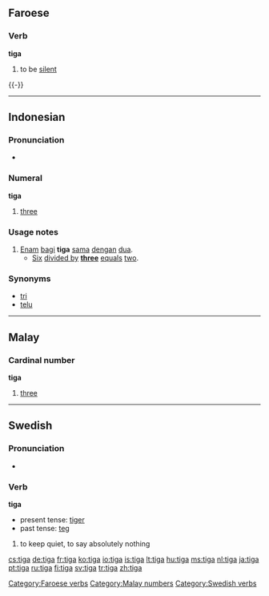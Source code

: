 ==Faroese==
{{fo-conj-tiga}}

===Verb===
'''tiga'''

# to be [[silent]]

{{-}}

[[Category:Faroese verbs]]

----

==Indonesian==

===Pronunciation===
*{{audio|Id-tiga.ogg|audio}}

===Numeral===
'''tiga'''

# {{cardinal|lang=id}} [[three]]

===Usage notes===
# [[enam|Enam]] [[bagi]] '''tiga''' [[sama]] [[dengan]] [[dua]].
#* [[six|Six]] [[divided by]] '''[[three]]''' [[equal]]s [[two]].

===Synonyms===
* [[tri]]
* [[telu]]

----

==Malay==
===Cardinal number===
'''tiga'''

# [[three]]

[[Category:Malay numbers]]

----

==Swedish==

===Pronunciation===
*{{audio|Sv-tiga.ogg|audio}}

===Verb===
'''tiga'''

*present tense: [[tiger#Swedish|tiger]]
*past tense: [[teg#Swedish|teg]]

# to keep quiet, to say absolutely nothing

[[Category:Swedish verbs]]

[[cs:tiga]]
[[de:tiga]]
[[fr:tiga]]
[[ko:tiga]]
[[io:tiga]]
[[is:tiga]]
[[lt:tiga]]
[[hu:tiga]]
[[ms:tiga]]
[[nl:tiga]]
[[ja:tiga]]
[[pt:tiga]]
[[ru:tiga]]
[[fi:tiga]]
[[sv:tiga]]
[[tr:tiga]]
[[zh:tiga]]